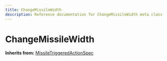 ```yaml
---
title: ChangeMissileWidth
description: Reference documentation for ChangeMissileWidth meta class
---
```



# ChangeMissileWidth

**Inherits from:** [MissileTriggeredActionSpec](/classes/missiletriggeredactionspec)

<ClassDetails file="/db/classes/ChangeMissileWidth.1107163712fa.json" />

